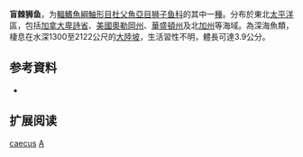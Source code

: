 {{Speciesbox
| name = 盲棘狮鱼
| status = NE
| status_system = IUCN3.1
| image = 
| genus = Acantholiparis
| species = caecus
| authority = [[Grinols|Grinols]], 1969
| synonyms = 
}}

'''盲棘狮鱼'''，为[[輻鰭魚綱|輻鰭魚綱]][[鮋形目|鮋形目]][[杜父魚亞目|杜父魚亞目]][[狮子鱼科|狮子鱼科]]的其中一[[種|種]]。分布於東北[[太平洋|太平洋]]區，包括[[加拿大|加拿大]][[卑詩省|卑詩省]]、[[美國|美國]][[奧勒岡州|奧勒岡州]]、[[華盛頓州|華盛頓州]]及北[[加州|加州]]等海域。為深海魚類，棲息在水深1300至2122公尺的[[大陸坡|大陸坡]]，生活習性不明，體長可達3.9公分。

== 参考資料 ==
*{{FishBase_species|genus=Acantholiparis|species=caecus|year=2011|month=12}}

== 扩展阅读 ==
{{refbegin}}
{{wikispecies-inline|Acantholiparis caecus|盲棘狮鱼}}
{{refend}}
{{Taxonbar|from=Q3761418}}

[[Category:棘狮鱼属|caecus]]
[[Category:1969年描述的鱼类|A]]


{{鮋形目小作品}}
